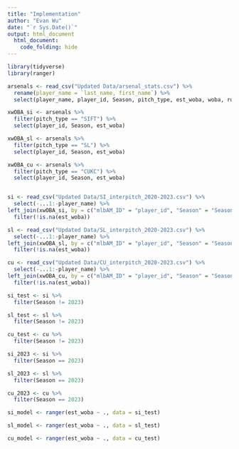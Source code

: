 ```yaml
---
title: "Implementation"
author: "Evan Wu"
date: "`r Sys.Date()`"
output: html_document
  html_document:
    code_folding: hide
---
```

```r
library(tidyverse)
library(ranger)

```

```r
arsenals <- read_csv("Updated Data/arsenal_stats.csv") %>% 
  rename(player_name = `last_name, first_name`) %>% 
  select(player_name, player_id, Season, pitch_type, est_woba, woba, run_value)

xwOBA_si <- arsenals %>% 
  filter(pitch_type == "SIFT") %>% 
  select(player_id, Season, est_woba)

xwOBA_sl <- arsenals %>% 
  filter(pitch_type == "SL") %>% 
  select(player_id, Season, est_woba)

xwOBA_cu <- arsenals %>% 
  filter(pitch_type == "CUKC") %>% 
  select(player_id, Season, est_woba)


si <- read_csv("Updated Data/SI_interpitch_2020-2023.csv") %>% 
  select(-...1:-player_name) %>% 
left_join(xwOBA_si, by = c("mlbAM_ID" = "player_id", "Season" = "Season")) %>% 
  filter(!is.na(est_woba))

sl <- read_csv("Updated Data/SL_interpitch_2020-2023.csv") %>% 
  select(-...1:-player_name) %>% 
left_join(xwOBA_sl, by = c("mlbAM_ID" = "player_id", "Season" = "Season")) %>% 
  filter(!is.na(est_woba))

cu <- read_csv("Updated Data/CU_interpitch_2020-2023.csv") %>% 
  select(-...1:-player_name) %>% 
left_join(xwOBA_cu, by = c("mlbAM_ID" = "player_id", "Season" = "Season")) %>% 
  filter(!is.na(est_woba))

```

```r
si_test <- si %>% 
  filter(Season != 2023)

sl_test <- sl %>% 
  filter(Season != 2023)

cu_test <- cu %>% 
  filter(Season != 2023)
```

```r
si_2023 <- si %>% 
  filter(Season == 2023)

sl_2023 <- sl %>% 
  filter(Season == 2023)

cu_2023 <- cu %>% 
  filter(Season == 2023)
```

```r
si_model <- ranger(est_woba ~ ., data = si_test)
```

```r
sl_model <- ranger(est_woba ~ ., data = sl_test)
```

```r
cu_model <- ranger(est_woba ~ ., data = cu_test)
```

